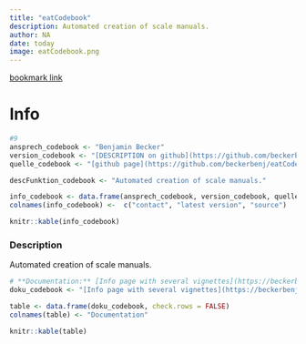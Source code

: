 ```yaml
---
title: "eatCodebook"
description: Automated creation of scale manuals.
author: NA
date: today
image: eatCodebook.png
---
```


[bookmark link](https://beckerbenj.github.io/eatCodebook/)

# Info

```r
#9
ansprech_codebook <- "Benjamin Becker"
version_codebook <- "[DESCRIPTION on github](https://github.com/beckerbenj/eatCodebook/blob/main/DESCRIPTION)"
quelle_codebook <- "[github page](https://github.com/beckerbenj/eatCodebook)"

descFunktion_codebook <- "Automated creation of scale manuals."

info_codebook <- data.frame(ansprech_codebook, version_codebook, quelle_codebook)
colnames(info_codebook) <-  c("contact", "latest version", "source")

knitr::kable(info_codebook)
```

### Description

Automated creation of scale manuals.

```r
# **Documentation:** [Info page with several vignettes](https://beckerbenj.github.io/eatCodebook/)
doku_codebook <- "[Info page with several vignettes](https://beckerbenj.github.io/eatCodebook/)"

table <- data.frame(doku_codebook, check.rows = FALSE)
colnames(table) <- "Documentation"

knitr::kable(table)
```
